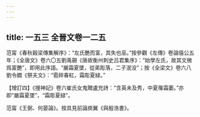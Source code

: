 ```yaml
---
---
---
```

title: 一五三 全晉文卷一二五
---




范甯《春秋穀梁傳集解序》：“左氏艷而富，其失也巫。”按參觀《左傳》卷論僖公五年；《全唐文》卷六〇五劉禹錫《唐故衡州刺史吕君集序》：“始學左氏，故其文微爲富艷”，即用此序語。“嚴霜夏墜，從弟彫落，二子泯没”；按《全梁文》卷六八劉令嫺《祭夫文》：“雹碎春紅，霜彫夏緑。”

【增訂四】《搜神記》卷六崔氏女鬼贈盧充詩：“含英未及秀，中夏罹霜萎。”亦即“嚴霜夏墜”，“霜彫夏緑”。

范甯《王弼、何晏論》。按具見前論庾翼《與殷浩書》。